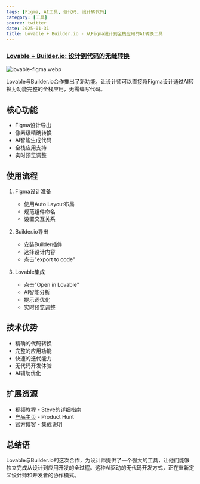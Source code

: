 ```yaml
---
tags: [Figma, AI工具, 低代码, 设计转代码]
category: [工具]
source: twitter
date: 2025-01-31
title: Lovable + Builder.io - 从Figma设计到全栈应用的AI转换工具
---
```


### [Lovable + Builder.io: 设计到代码的无缝转换](https://twitter-thread.com/t/1882102791960977785)

![lovable-figma.webp](https://img.mengpeng.tech/i/2025/02/07/67a5ea1c01770.webp)

Lovable与Builder.io合作推出了新功能，让设计师可以直接将Figma设计通过AI转换为功能完整的全栈应用，无需编写代码。

## 核心功能

- Figma设计导出
- 像素级精确转换
- AI智能生成代码
- 全栈应用支持
- 实时预览调整

## 使用流程

1. Figma设计准备
   - 使用Auto Layout布局
   - 规范组件命名
   - 设置交互关系

2. Builder.io导出
   - 安装Builder插件
   - 选择设计内容
   - 点击"export to code"

3. Lovable集成
   - 点击"Open in Lovable"
   - AI智能分析
   - 提示词优化
   - 实时预览调整

## 技术优势

- 精确的代码转换
- 完整的应用功能
- 快速的迭代能力
- 无代码开发体验
- AI辅助优化

## 扩展资源

- [视频教程](https://youtu.be/v2RHAHFHsyc) - Steve的详细指南
- [产品主页](https://www.producthunt.com/posts/lovable-builder-io) - Product Hunt
- [官方博客](https://lovable.dev/blog/2025-01-22-figma-to-lovable-builder-io-native-integration) - 集成说明

## 总结语

Lovable与Builder.io的这次合作，为设计师提供了一个强大的工具，让他们能够独立完成从设计到应用开发的全过程。这种AI驱动的无代码开发方式，正在重新定义设计师和开发者的协作模式。 